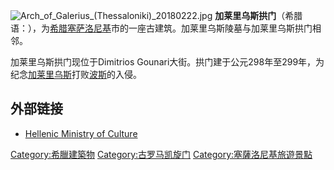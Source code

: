[[File:Arch_of_Galerius_(Thessaloniki)_20180222.jpg|thumb]]
'''加莱里乌斯拱门'''（希腊语：{{lang|el|τόξο του Γαλερίου或Aψίδα του Γαλερίου}}），为[[希腊|希腊]][[塞萨洛尼基|塞萨洛尼基]]市的一座古建筑。加莱里乌斯陵墓与加莱里乌斯拱门相邻。

加莱里乌斯拱门现位于Dimitrios Gounari大街。拱门建于公元298年至299年，为纪念[[加莱里乌斯|加莱里乌斯]]打败[[波斯|波斯]]的入侵。

==外部链接==
{{commonscat|Arch of Galerius}}
*[http://odysseus.culture.gr/h/2/eh251.jsp?obj_id=1812 Hellenic Ministry of Culture]{{WebCite|url=https://www.webcitation.org/652walPF4?url=http://odysseus.culture.gr/h/2/eh251.jsp?obj_id=1812 |date=20120129054625 |dateformat=iso }}

[[Category:希臘建築物|Category:希臘建築物]]
[[Category:古罗马凯旋门|Category:古罗马凯旋门]]
[[Category:塞薩洛尼基旅遊景點|Category:塞薩洛尼基旅遊景點]]